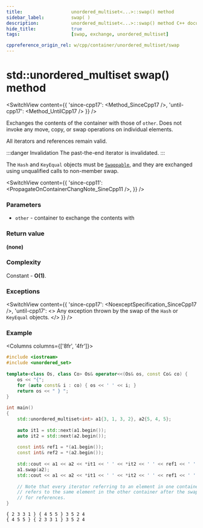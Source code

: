 ```yaml
---
title:					unordered_multiset<...>::swap() method
sidebar_label:			swap( )
description:			unordered_multiset<...>::swap() method C++ documentation
hide_title:				true
tags:					[swap, exchange, unordered_multiset]

cppreference_origin_rel: w/cpp/container/unordered_multiset/swap
---
```



<!----------------- Codes ---------------------->

<!-- swap() -->



# std::unordered_multiset swap() method

<SwitchView content={{
	'since-cpp17': <Method_SinceCpp17 />,
	'until-cpp17': <Method_UntilCpp17 />
}} />

Exchanges the contents of the container with those of `other`. Does not invoke any move, copy, or swap operations on individual elements.

All iterators and references remain valid. 

:::danger Invalidation
The past-the-end iterator is invalidated.
:::

The `Hash` and `KeyEqual` objects must be [`Swappable`](/docs/named_req/Swappable), and they are exchanged using unqualified calls to non-member swap.

<SwitchView content={{
    'since-cpp11': <PropagateOnContainerChangNote_SineCpp11 />,
    }} />

### Parameters

 - `other` - container to exchange the contents with

### Return value

**(none)**

### Complexity

Constant - **O(1)**.

### Exceptions

<SwitchView content={{
    'since-cpp17': <NoexceptSpecification_SinceCpp17 />,
    'until-cpp17': <>
        Any exception thrown by the swap of the <code>Hash</code> or <code>KeyEqual</code> objects.
    </>
    }} />

### Example

<Columns columns={['8fr', '4fr']}>
<div>

```cpp title='Main.cpp' showLineNumbers
#include <iostream>
#include <unordered_set>
 
template<class Os, class Co> Os& operator<<(Os& os, const Co& co) {
    os << "{";
    for (auto const& i : co) { os << ' ' << i; }
    return os << " } ";
}
 
int main()
{
    std::unordered_multiset<int> a1{3, 1, 3, 2}, a2{5, 4, 5};
 
    auto it1 = std::next(a1.begin());
    auto it2 = std::next(a2.begin());
 
    const int& ref1 = *(a1.begin());
    const int& ref2 = *(a2.begin());
 
    std::cout << a1 << a2 << *it1 << ' ' << *it2 << ' ' << ref1 << ' ' << ref2 << '\n';
    a1.swap(a2);
    std::cout << a1 << a2 << *it1 << ' ' << *it2 << ' ' << ref1 << ' ' << ref2 << '\n';
 
    // Note that every iterator referring to an element in one container before the swap
    // refers to the same element in the other container after the swap. Same is true
    // for references.
}
```

</div>
<div>

```plaintext title="Possible output"
{ 2 3 3 1 } { 4 5 5 } 3 5 2 4
{ 4 5 5 } { 2 3 3 1 } 3 5 2 4
```

</div>
</Columns>
